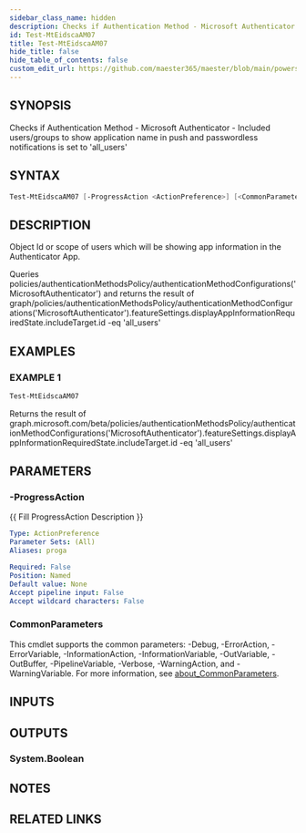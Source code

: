 ```yaml
---
sidebar_class_name: hidden
description: Checks if Authentication Method - Microsoft Authenticator - Included users/groups to show application name in push and passwordless notifications is set to 'all_users'
id: Test-MtEidscaAM07
title: Test-MtEidscaAM07
hide_title: false
hide_table_of_contents: false
custom_edit_url: https://github.com/maester365/maester/blob/main/powershell/public/Test-MtEidscaAM07.ps1
---
```


## SYNOPSIS

Checks if Authentication Method - Microsoft Authenticator - Included users/groups to show application name in push and passwordless notifications is set to 'all_users'

## SYNTAX

```powershell
Test-MtEidscaAM07 [-ProgressAction <ActionPreference>] [<CommonParameters>]
```

## DESCRIPTION

Object Id or scope of users which will be showing app information in the Authenticator App.

Queries policies/authenticationMethodsPolicy/authenticationMethodConfigurations('MicrosoftAuthenticator')
and returns the result of
 graph/policies/authenticationMethodsPolicy/authenticationMethodConfigurations('MicrosoftAuthenticator').featureSettings.displayAppInformationRequiredState.includeTarget.id -eq 'all_users'

## EXAMPLES

### EXAMPLE 1

```powershell
Test-MtEidscaAM07
```

Returns the result of graph.microsoft.com/beta/policies/authenticationMethodsPolicy/authenticationMethodConfigurations('MicrosoftAuthenticator').featureSettings.displayAppInformationRequiredState.includeTarget.id -eq 'all_users'

## PARAMETERS

### -ProgressAction

\{\{ Fill ProgressAction Description \}\}

```yaml
Type: ActionPreference
Parameter Sets: (All)
Aliases: proga

Required: False
Position: Named
Default value: None
Accept pipeline input: False
Accept wildcard characters: False
```

### CommonParameters

This cmdlet supports the common parameters: -Debug, -ErrorAction, -ErrorVariable, -InformationAction, -InformationVariable, -OutVariable, -OutBuffer, -PipelineVariable, -Verbose, -WarningAction, and -WarningVariable. For more information, see [about_CommonParameters](http://go.microsoft.com/fwlink/?LinkID=113216).

## INPUTS

## OUTPUTS

### System.Boolean

## NOTES

## RELATED LINKS
